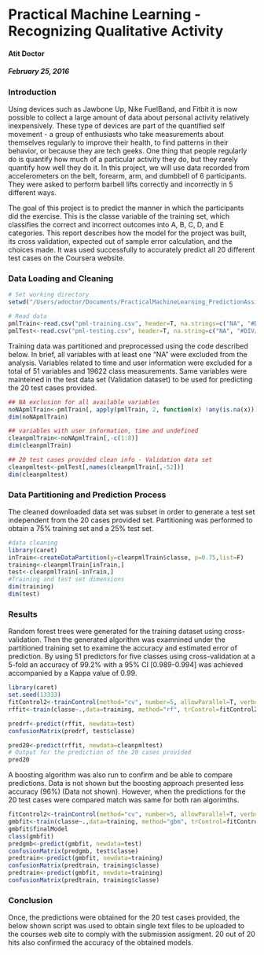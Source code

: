 Practical Machine Learning - Recognizing Qualitative Activity
==========================================
#### Atit Doctor
##### February 25, 2016



### Introduction

Using devices such as Jawbone Up, Nike FuelBand, and Fitbit it is now possible to collect a large amount of data about personal activity relatively inexpensively. These type of devices are part of the quantified self movement - a group of enthusiasts who take measurements about themselves regularly to improve their health, to find patterns in their behavior, or because they are tech geeks. One thing that people regularly do is quantify how much of a particular activity they do, but they rarely quantify how well they do it. In this project, we will use data recorded from accelerometers on the belt, forearm, arm, and dumbbell of 6 participants. They were asked to perform barbell lifts correctly and incorrectly in 5 different ways.

The goal of this project is to predict the manner in which the participants did the exercise. This is the classe variable of the training set, which classifies the correct and incorrect outcomes into A, B, C, D, and E categories. This report describes how the model for the project was built, its cross validation, expected out of sample error calculation, and the choices made. It was used successfully to accurately predict all 20 different test cases on the Coursera website.



###  Data Loading and Cleaning

```{r}
# Set working directory
setwd("/Users/adoctor/Documents/PracticalMachineLearning_PredictionAssignment/")

# Read data
pmlTrain<-read.csv("pml-training.csv", header=T, na.strings=c("NA", "#DIV/0!"))
pmlTest<-read.csv("pml-testing.csv", header=T, na.string=c("NA", "#DIV/0!"))
```

Training data was partitioned and preprocessed using the code described below. In brief, all variables with at least one "NA" were excluded from the analysis. Variables related to time and user information were excluded for a total of 51 variables and 19622 class measurements. Same variables were mainteined in the test data set (Validation dataset) to be used for predicting the 20 test cases provided.

```{r}
## NA exclusion for all available variables
noNApmlTrain<-pmlTrain[, apply(pmlTrain, 2, function(x) !any(is.na(x)))] 
dim(noNApmlTrain)

## variables with user information, time and undefined
cleanpmlTrain<-noNApmlTrain[,-c(1:8)]
dim(cleanpmlTrain)

## 20 test cases provided clean info - Validation data set
cleanpmltest<-pmlTest[,names(cleanpmlTrain[,-52])]
dim(cleanpmltest)
```



### Data Partitioning and Prediction Process

The cleaned downloaded data set was subset in order to generate a test set independent from the 20 cases provided set. Partitioning was performed to obtain a 75% training set and a 25% test set.

```{r}
#data cleaning
library(caret)
inTrain<-createDataPartition(y=cleanpmlTrain$classe, p=0.75,list=F)
training<-cleanpmlTrain[inTrain,] 
test<-cleanpmlTrain[-inTrain,] 
#Training and test set dimensions
dim(training)
dim(test)
```



### Results

Random forest trees were generated for the training dataset using cross-validation. Then the generated algorithm was examnined under the partitioned training set to examine the accuracy and estimated error of prediction. By using 51 predictors for five classes using cross-validation at a 5-fold an accuracy of 99.2% with a 95% CI [0.989-0.994] was achieved accompanied by a Kappa value of 0.99.

```{r}
library(caret)
set.seed(13333)
fitControl2<-trainControl(method="cv", number=5, allowParallel=T, verbose=T)
rffit<-train(classe~.,data=training, method="rf", trControl=fitControl2, verbose=F)

predrf<-predict(rffit, newdata=test)
confusionMatrix(predrf, test$classe)

pred20<-predict(rffit, newdata=cleanpmltest)
# Output for the prediction of the 20 cases provided
pred20
```

A boosting algorithm was also run to confirm and be able to compare predictions. Data is not shown but the boosting approach presented less accuracy (96%) (Data not shown). However, when the predictions for the 20 test cases were compared match was same for both ran algorimths.

```{r}
fitControl2<-trainControl(method="cv", number=5, allowParallel=T, verbose=T)
gmbfit<-train(classe~.,data=training, method="gbm", trControl=fitControl2, verbose=F)
gmbfit$finalModel
class(gmbfit)
predgmb<-predict(gmbfit, newdata=test)
confusionMatrix(predgmb, test$classe)
predtrain<-predict(gmbfit, newdata=training)
confusionMatrix(predtrain, training$classe)
predtrain<-predict(gmbfit, newdata=training)
confusionMatrix(predtrain, training$classe)
```



### Conclusion

Once, the predictions were obtained for the 20 test cases provided, the below shown script was used to obtain single text files to be uploaded to the courses web site to comply with the submission assigment. 20 out of 20 hits also confirmed the accuracy of the obtained models.
